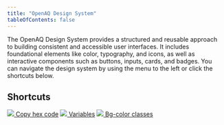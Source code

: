 ```yaml
---
title: "OpenAQ Design System"
tableOfContents: false
---
```


<section class="intro-section">
  <p>
    The OpenAQ Design System provides a structured and reusable approach to
    building consistent and accessible user interfaces. It includes foundational
    elements like color, typography, and icons, as well as interactive
    components such as buttons, inputs, cards, and badges. You can navigate the
    design system by using the menu to the left or click the shortcuts below.
  </p>

  <h2>Shortcuts</h2>
  <div class="shortcuts-list">
    <a href="/openaq-design-system/overview/color#overviewColorHeading" class="type-link-1 shortcut-link"> <img src="assets/svg/hexcodeShortcut.svg" class="shortcut-image"/> Copy hex code</a>
    <a href="/openaq-design-system/overview/color#variablesHeading" class="type-link-1 shortcut-link"><img src="assets/svg/variablesShortcut.svg" class="shortcut-image"/> Variables</a>
    <a href="/openaq-design-system/utilities/colors#full-color-palette" class="type-link-1 shortcut-link"><img src="assets/svg/classShortcut.svg" class="shortcut-image"/> Bg-color classes</a>
  </div>
</section>
